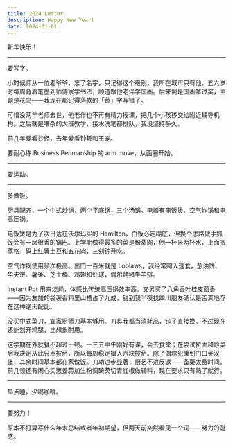 ```yaml
---
title: 2024 Letter
description: Happy New Year!
date: 2024-01-01
---
```


新年快乐！

---

要写字。

小时候师从一位老爷爷，忘了名字，只记得这个级别，我所在城市只有他。五六岁时每周背着笔墨到师傅家学书法，顺道跟他老伴学国画。后来倒是国画拿过奖，主题是花鸟——我现在都记得落款的「蔬」字写错了。

可惜没两年老师去世，他老伴也不再有精力授课，把几个小孩移交给附近辅导机构。之后就是嘈杂的大班教学，接水洗笔都排队，我没坚持多久。

前几年爱看抄经，去年爱看钟繇和王宠。

要耐心练 Business Penmanship 的 arm move，从画圈开始。

---

要运动。

---

多做饭。

厨具配齐，一个中式炒锅，两个平底锅，三个汤锅。电器有电饭煲、空气炸锅和电高压锅。

电饭煲是为了次日达在沃尔玛买的 Hamilton，白饭必定糊底，但换个思路做手抓饭会有一层很香的锅巴。上学期做得最多的菜是粉蒸肉，倒一杯米两杯水，上面搁蒸格，码上红薯土豆和五花肉，三刻钟开吃。

空气炸锅使用频次极高。出门一百米就是 Loblaws，我经常购入速食，葱油饼、华夫饼、薯条、芝士棒、鸡翅和虾球，偶尔烤猪牛羊排。

Instant Pot 用来烧炖，体感比传统高压锅效率高。又另买了八角香叶桂皮茴香——因为友加的袋装香料里山楂占了九成，甜到我半夜找四川朋友确认是否真地存在这种逆天配比。

没买中式菜刀，宜家厨师刀基本够用。刀具我都当消耗品，钝了直接换。不过现在还能划开鸡腿，比想象耐用。

这学期在外就餐不超过十顿。一三五中午刚好有课，会去食堂；在尝试拉面和炒菜后我决定从此只点披萨，所以每周稳定摄入六块披萨。除了偶尔犯懒到门口买汉堡，其余时间基本都在家做饭。刀功进步显著，厨艺不进反退——备菜太费时间。前几顿还有闲心买葱姜蒜加生粉调碗芡切青红椒做辅料，现在要求只有熟了就行。

---

早点睡，少喝咖啡。

---

要努力！

原本不打算写什么年末总结或者年初期望，但两天前突然看见一个词——努力的耻感。
